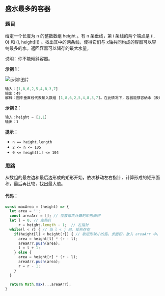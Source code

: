 ## 盛水最多的容器
<div className='flex items-center'>
    <ChipDifficult content={'中等'} className='mr-2 text-middleText' />
    <ChipLink
        href={'https://leetcode.cn/problems/container-with-most-water/description/'}
        content={'No.11 盛水最多的容器'}
    />
</div>

### 题目

给定一个长度为 n 的整数数组 height 。有 n 条垂线，第 i 条线的两个端点是 (i, 0) 和 (i, height[i]) 。找出其中的两条线，使得它们与 x轴共同构成的容器可以容纳最多的水。返回容器可以储存的最大水量。

说明：你不能倾斜容器。

**示例 1：**

![示例1图片](https://aliyun-lc-upload.oss-cn-hangzhou.aliyuncs.com/aliyun-lc-upload/uploads/2018/07/25/question_11.jpg)

```javascript
输入：[1,8,6,2,5,4,8,3,7]
输出：49 
解释：图中垂直线代表输入数组 [1,8,6,2,5,4,8,3,7]。在此情况下，容器能够容纳水（表示为蓝色部分）的最大值为 49。
```

**示例 2：**

```javascript
输入：height = [1,1]
输出：1
```

**提示：**

- `n == height.length`
- `2 <= n <= 105`
- `0 <= height[i] <= 104`



### 思路

从数组的最左边和最后边形成的矩形开始，依次移动左右指针，计算形成的矩形面积，最后再比较，找出最大值。

#### 代码：

```javascript
const maxArea = (height) => {
  let area = '';
  const areaArr = []; // 存放每次计算的矩形面积
  let l = 0, // 左指针
      r = height.length - 1;  // 右指针
  while(l < r) { // 当 l < j 时，矩形存在
    if(height[l] < height[r]) { // 取矩形较小的高，求面积，放入 areaArr 中。
      area = height[l] * (r - l); 
      areaArr.push(area);
      l = l + 1;
    } else {
      area = height[r] * (r - l);
      areaArr.push(area);
      r = r - 1;
    }
  }
  
  return Math.max(...areaArr);
}
```



